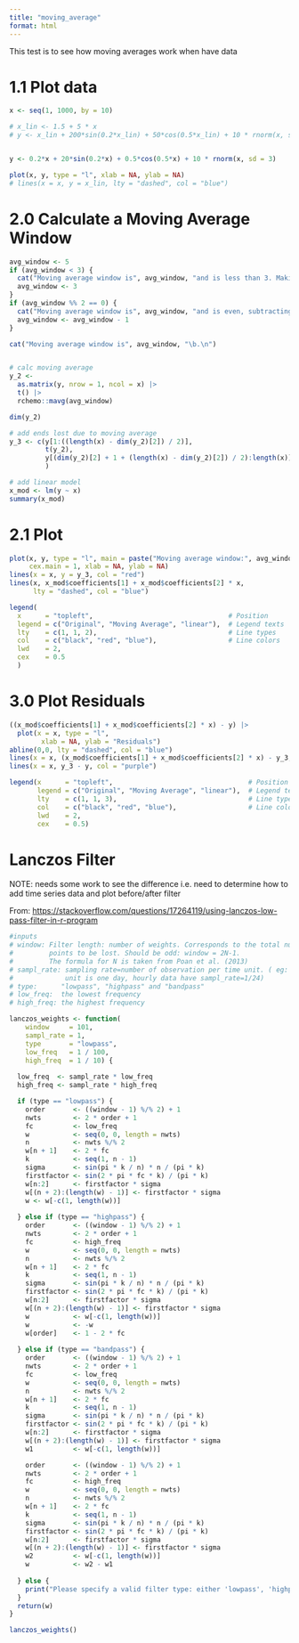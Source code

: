 ```yaml
---
title: "moving_average"
format: html
---
```


This test is to see how moving averages work when have data


# 1.1 Plot data

```r
x <- seq(1, 1000, by = 10) 

# x_lin <- 1.5 + 5 * x
# y <- x_lin + 200*sin(0.2*x_lin) + 50*cos(0.5*x_lin) + 10 * rnorm(x, sd = 3)


y <- 0.2*x + 20*sin(0.2*x) + 0.5*cos(0.5*x) + 10 * rnorm(x, sd = 3)

plot(x, y, type = "l", xlab = NA, ylab = NA)
# lines(x = x, y = x_lin, lty = "dashed", col = "blue")
```
# 2.0 Calculate a Moving Average Window

```r
avg_window <- 5
if (avg_window < 3) {
  cat("Moving average window is", avg_window, "and is less than 3. Making 3!\n")
  avg_window <- 3
}
if (avg_window %% 2 == 0) {
  cat("Moving average window is", avg_window, "and is even, subtracting 1 to be", avg_window - 1, "\b.\n")
  avg_window <- avg_window - 1
}

cat("Moving average window is", avg_window, "\b.\n")


# calc moving average
y_2 <- 
  as.matrix(y, nrow = 1, ncol = x) |> 
  t() |>
  rchemo::mavg(avg_window)

dim(y_2)

# add ends lost due to moving average
y_3 <- c(y[1:((length(x) - dim(y_2)[2]) / 2)], 
         t(y_2), 
         y[(dim(y_2)[2] + 1 + (length(x) - dim(y_2)[2]) / 2):length(x)]
         ) 

# add linear model
x_mod <- lm(y ~ x)
summary(x_mod)
```

# 2.1 Plot

```r
plot(x, y, type = "l", main = paste("Moving average window:", avg_window), 
     cex.main = 1, xlab = NA, ylab = NA)
lines(x = x, y = y_3, col = "red")
lines(x, x_mod$coefficients[1] + x_mod$coefficients[2] * x, 
      lty = "dashed", col = "blue")

legend(
  x      = "topleft",                                  # Position
  legend = c("Original", "Moving Average", "linear"),  # Legend texts
  lty    = c(1, 1, 2),                                 # Line types
  col    = c("black", "red", "blue"),                  # Line colors
  lwd    = 2,
  cex    = 0.5
  ) 
```

# 3.0 Plot Residuals

```r
((x_mod$coefficients[1] + x_mod$coefficients[2] * x) - y) |> 
  plot(x = x, type = "l",
        xlab = NA, ylab = "Residuals")
abline(0,0, lty = "dashed", col = "blue")
lines(x = x, (x_mod$coefficients[1] + x_mod$coefficients[2] * x) - y_3, col = "red")
lines(x = x, y_3 - y, col = "purple")

legend(x      = "topleft",                                  # Position
       legend = c("Original", "Moving Average", "linear"),  # Legend texts
       lty    = c(1, 1, 3),                                 # Line types
       col    = c("black", "red", "blue"),                  # Line colors
       lwd    = 2,
       cex    = 0.5) 

```

# Lanczos Filter

NOTE: needs some work to see the difference
i.e. need to determine how to add time series data and plot before/after filter

From: <https://stackoverflow.com/questions/17264119/using-lanczos-low-pass-filter-in-r-program>

```r
#inputs
# window: Filter length: number of weights. Corresponds to the total number of
#         points to be lost. Should be odd: window = 2N-1. 
#         The formula for N is taken from Poan et al. (2013)
# sampl_rate: sampling rate=number of observation per time unit. ( eg: if time 
#             unit is one day, hourly data have sampl_rate=1/24)
# type:      "lowpass", "highpass" and "bandpass"
# low_freq:  the lowest frequency 
# high_freq: the highest frequency

lanczos_weights <- function(
    window     = 101, 
    sampl_rate = 1,
    type       = "lowpass", 
    low_freq   = 1 / 100, 
    high_freq  = 1 / 10) {
  
  low_freq  <- sampl_rate * low_freq
  high_freq <- sampl_rate * high_freq

  if (type == "lowpass") {
    order       <- ((window - 1) %/% 2) + 1
    nwts        <- 2 * order + 1
    fc          <- low_freq
    w           <- seq(0, 0, length = nwts)
    n           <- nwts %/% 2
    w[n + 1]    <- 2 * fc
    k           <- seq(1, n - 1)
    sigma       <- sin(pi * k / n) * n / (pi * k)
    firstfactor <- sin(2 * pi * fc * k) / (pi * k)
    w[n:2]      <- firstfactor * sigma
    w[(n + 2):(length(w) - 1)] <- firstfactor * sigma
    w <- w[-c(1, length(w))]
    
  } else if (type == "highpass") {
    order       <- ((window - 1) %/% 2) + 1
    nwts        <- 2 * order + 1
    fc          <- high_freq
    w           <- seq(0, 0, length = nwts)
    n           <- nwts %/% 2
    w[n + 1]    <- 2 * fc
    k           <- seq(1, n - 1)
    sigma       <- sin(pi * k / n) * n / (pi * k)
    firstfactor <- sin(2 * pi * fc * k) / (pi * k)
    w[n:2]      <- firstfactor * sigma
    w[(n + 2):(length(w) - 1)] <- firstfactor * sigma
    w           <- w[-c(1, length(w))]
    w           <- -w
    w[order]    <- 1 - 2 * fc
    
  } else if (type == "bandpass") {
    order       <- ((window - 1) %/% 2) + 1
    nwts        <- 2 * order + 1
    fc          <- low_freq
    w           <- seq(0, 0, length = nwts)
    n           <- nwts %/% 2
    w[n + 1]    <- 2 * fc
    k           <- seq(1, n - 1)
    sigma       <- sin(pi * k / n) * n / (pi * k)
    firstfactor <- sin(2 * pi * fc * k) / (pi * k)
    w[n:2]      <- firstfactor * sigma
    w[(n + 2):(length(w) - 1)] <- firstfactor * sigma
    w1          <- w[-c(1, length(w))]

    order       <- ((window - 1) %/% 2) + 1
    nwts        <- 2 * order + 1
    fc          <- high_freq
    w           <- seq(0, 0, length = nwts)
    n           <- nwts %/% 2
    w[n + 1]    <- 2 * fc
    k           <- seq(1, n - 1)
    sigma       <- sin(pi * k / n) * n / (pi * k)
    firstfactor <- sin(2 * pi * fc * k) / (pi * k)
    w[n:2]      <- firstfactor * sigma
    w[(n + 2):(length(w) - 1)] <- firstfactor * sigma
    w2          <- w[-c(1, length(w))]
    w           <- w2 - w1
    
  } else {
    print("Please specify a valid filter type: either 'lowpass', 'highpass' or 'bandpass'")
  }
  return(w)
}

lanczos_weights()
```

